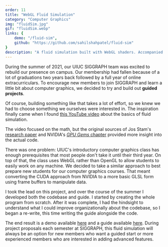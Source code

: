 ```yaml
---
order: 11
title: "WebGL Fluid Simulation"
category: "Computer Graphics"
img: "fluidSim.jpg"
gif: "fluidSim.webp"
links: {
    demo: "/fluid-sim",
    github: "https://github.com/sahilshahpatel/fluid-sim"
}
description: "A fluid simulation built with WebGL shaders. Accompanied by a written guide and intended as an introductory project for SIGGRAPH students."
---
```


During the summer of 2021, our UIUC SIGGRAPH team was excited to rebuild our presence on campus. Our membership had fallen because of a lot of graduations two years back followed by a full year of online extracurriculars. To encourage new members to join SIGGRAPH and learn a little bit about computer graphics, we decided to try and build out **guided projects**.

Of course, building something like that takes a lot of effort, so we knew we had to choose something we ourselves were interested in. The inspiration finally came when I found [this YouTube video](https://www.youtube.com/watch?v=qsYE1wMEMPA) about the basics of fluid simulation.

The video focused on the math, but the original sources of Jos Stam's [research paper](https://www.autodesk.com/research/publications/real-time-fluid-dynamics) and NVIDIA's [*GPU Gems* chapter](https://developer.download.nvidia.com/books/HTML/gpugems/gpugems_ch38.html) provided more insight into the actual code.

There was one problem: UIUC's introductory computer graphics class has enough prerequisites that most people don't take it until their third year. On top of that, the class uses WebGL rather than OpenGL to allow students to easily work on any machine. We decided to take a similar approach to best prepare new students for our computer graphics courses. That meant converting the CUDA approach from NVIDIA to a more basic GLSL form using frame buffers to manipulate data.

I took the lead on this project, and over the course of the summer I developed both the codebase and guide. I started by creating the whole program from scratch. After it was complete, I had the hindsight to understand what I could improve organizationally about the codebase, so I began a re-write, this time writing the guide alongside the code.

The end result is a demo available <a href={frontmatter.links.demo}>here</a> and a guide available [here](https://github.com/sahilshahpatel/fluid-sim/wiki). During project proposals each semester at SIGGRAPH, this fluid simulation will always be an option for new members who want a guided start or more experienced members who are interested in adding advanced features.